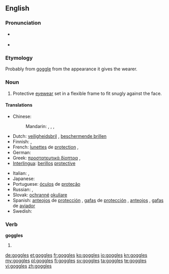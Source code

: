 ==English==

===Pronunciation===
* {{a|US}} {{IPA|/ˈɡɑ.ɡəlz/}}
* {{audio|en-us-goggles.ogg|Audio (US)}}

===Etymology===
Probably from [[goggle]] from the appearance it gives the wearer.

===Noun===
{{en-plural noun}}

# Protective [[eyewear]] set in a flexible frame to fit snugly against the face.

====Translations====
{{trans-top|protective eyewear}}
* Chinese:
*: Mandarin: {{qualifier|esp. wind}} {{t|zh|風鏡|sc=Hani}}, {{t|zh|风镜|tr=fēngjìng|sc=Hani}}, {{t|zh|護眼鏡|sc=Hani}}, {{t|zh|护眼镜|tr=hù yǎnjìng|sc=Hani}}
* Dutch: [[veiligheidsbril]] {{m}}, [[beschermende brillen]] {{m|p}}
* Finnish: {{t|fi|suojalasit|p}}, {{t|fi|silmäsuojat|p}}
* French: [[lunettes]] de [[protection]] {{f|p}}, {{t|fr|lunettes|f|p}}
* German: {{t|de|Schutzbrille|f}}
* Greek: [[προστατευτικά δίοπτρα]] {{p}}, {{t|el|προστατευτικά δίοπτρα|p|tr=prostateutiká díoptra|sc=Grek}}
* [[Interlingua]]: [[berillos]] [[protective]]
{{trans-mid}}
* Italian: {{t-|it|occhiali di protezione|m|p}}, {{t-|it|occhiali protettivi|m|p}}
* Japanese: {{t|ja|ゴーグル|tr=gōguru|sc=Jpan}}
* Portuguese: [[óculos]] de [[proteção]] {{m|p}}
* Russian: {{t|ru|защитные очки|n|p|tr=zaščítnyje očkí|sc=Cyrl}}, {{qualifier|neologism}} {{t|ru|гоглы|m|p|tr=gógly|sc=Cyrl}}
* Slovak: [[ochranné]] [[okuliare]] {{m|p}}
* Spanish: [[anteojos]] de [[protección]] {{m|p}}, [[gafas]] de [[protección]] {{f|p}}, [[anteojos]] {{m|p}}, [[gafas]] de [[aviador]] {{m|p}}
* Swedish: {{t-|sv|skyddsglasögon|p}}
{{trans-bottom}}

===Verb===
'''goggles'''

# {{third-person singular of|goggle}}

[[de:goggles]]
[[et:goggles]]
[[fr:goggles]]
[[ko:goggles]]
[[io:goggles]]
[[kn:goggles]]
[[my:goggles]]
[[pl:goggles]]
[[fi:goggles]]
[[sv:goggles]]
[[ta:goggles]]
[[te:goggles]]
[[vi:goggles]]
[[zh:goggles]]